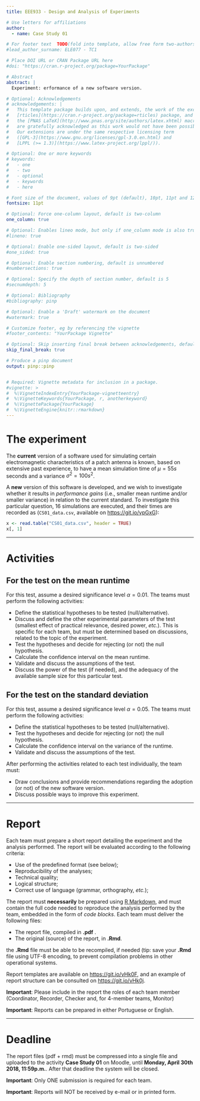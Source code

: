 ```yaml
---
title: EEE933 - Design and Analysis of Experiments

# Use letters for affiliations
author:
  - name: Case Study 01

# For footer text  TODO(fold into template, allow free form two-authors)
#lead_author_surname: ELE077 - TC1

# Place DOI URL or CRAN Package URL here
#doi: "https://cran.r-project.org/package=YourPackage"

# Abstract
abstract: |
  Experiment: erformance of a new software version.

# Optional: Acknowledgements
# acknowledgements: |
#   This template package builds upon, and extends, the work of the excellent 
#   [rticles](https://cran.r-project.org/package=rticles) package, and both rely on
#   the [PNAS LaTeX](http://www.pnas.org/site/authors/latex.xhtml) macros. Both sources
#   are gratefully acknowledged as this work would not have been possible without them.
#   Our extensions are under the same respective licensing term 
#   ([GPL-3](https://www.gnu.org/licenses/gpl-3.0.en.html) and
#   [LPPL (>= 1.3)](https://www.latex-project.org/lppl/)).

# Optional: One or more keywords
# keywords:
#   - one
#   - two
#   - optional
#   - keywords
#   - here

# Font size of the document, values of 9pt (default), 10pt, 11pt and 12pt
fontsize: 11pt

# Optional: Force one-column layout, default is two-column
one_column: true

# Optional: Enables lineo mode, but only if one_column mode is also true
#lineno: true

# Optional: Enable one-sided layout, default is two-sided
#one_sided: true

# Optional: Enable section numbering, default is unnumbered
#numbersections: true

# Optional: Specify the depth of section number, default is 5
#secnumdepth: 5

# Optional: Bibliography 
#bibliography: pinp

# Optional: Enable a 'Draft' watermark on the document
#watermark: true

# Customize footer, eg by referencing the vignette
#footer_contents: "YourPackage Vignette"

# Optional: Skip inserting final break between acknowledgements, default is false
skip_final_break: true

# Produce a pinp document
output: pinp::pinp


# Required: Vignette metadata for inclusion in a package.
#vignette: >
#  %\VignetteIndexEntry{YourPackage-vignetteentry}
#  %\VignetteKeywords{YourPackage, r, anotherkeyword}
#  %\VignettePackage{YourPackage}
#  %\VignetteEngine{knitr::rmarkdown}
---
```



# The experiment  

The **current** version of a software used for simulating certain electromagnetic characteristics of a patch antenna is known, based on extensive past experience, to have a mean simulation time of $\mu = 55s$ seconds and a variance $\sigma^2 = 100s^2$.

A **new** version of this software is developed, and we wish to investigate whether it results in _performance gains_ (i.e., smaller mean runtime and/or smaller variance) in relation to the current standard. To investigate this particular question, $16$ simulations are executed, and their times are recorded as (`CS01_data.csv`, available on [https://git.io/vpGxG](https://git.io/vpGxG)):

```r
x <- read.table("CS01_data.csv", header = TRUE)
x[, 1]
```

***

# Activities  

## For the test on the mean runtime  

For this test, assume a desired significance level $\alpha = 0.01$. The teams must perform the following activities:

- Define the statistical hypotheses to be tested (null/alternative).
- Discuss and define the other experimental parameters of the test (smallest effect of practical relevance, desired power, _etc._). This is specific for each team, but must be determined based on discussions, related to the topic of the experiment.
- Test the hypotheses and decide for rejecting (or not) the null hypothesis.
- Calculate the confidence interval on the mean runtime.
- Validate and discuss the assumptions of the test.
- Discuss the power of the test (if needed), and the adequacy of the available sample size for this particular test.

## For the test on the standard deviation  

For this test, assume a desired significance level $\alpha = 0.05$. The teams must perform the following activities:

- Define the statistical hypotheses to be tested (null/alternative).
- Test the hypotheses and decide for rejecting (or not) the null hypothesis.
- Calculate the confidence interval on the variance of the runtime.
- Validate and discuss the assumptions of the test.


After performing the activities related to each test individually, the team must:

- Draw conclusions and provide recommendations regarding the adoption (or not) of the new software version.
- Discuss possible ways to improve this experiment.

***

# Report  

Each team must prepare a short report detailing the experiment and the analysis performed. The report will be evaluated according to the following criteria:

- Use of the predefined format (see below);
- Reproducibility of the analyses;
- Technical quality;
- Logical structure;
- Correct use of language (grammar, orthography, _etc._);

The report must **necessarily** be prepared using [R Markdown](http://rmarkdown.rstudio.com), and must contain the full code needed to reproduce the analysis performed by the team, embedded in the form of _code blocks_. Each team must deliver the following files:

- The report file, compiled in **.pdf** .
- The original (source) of the report, in **.Rmd**.

the **.Rmd** file must be able to be recompiled, if needed (tip: save your **.Rmd** file using UTF-8 encoding, to prevent compilation problems in other operational systems. 

Report templates are available on  [https://git.io/vHk0F](https://git.io/vHk0F), and an example of report structure can be consulted on [https://git.io/vHk0j](https://git.io/vHk0j). 

**Important**: Please include in the report the roles of each team member (Coordinator, Recorder, Checker and, for 4-member teams, Monitor)

**Important**: Reports can be prepared in either Portuguese or English.

***

# Deadline  

The report files (pdf + rmd) must be compressed into a single file and uploaded to the activity **Case Study 01** on Moodle, until **Monday, April 30th 2018, 11:59p.m.**. After that deadline the system will be closed. 

**Important**: Only ONE submission is required for each team.

**Important**: Reports will NOT be received by e-mail or in printed form.